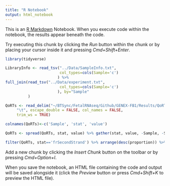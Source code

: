 ```yaml
---
title: "R Notebook"
output: html_notebook
---
```


This is an [R Markdown](http://rmarkdown.rstudio.com) Notebook. When you execute code within the notebook, the results appear beneath the code. 

Try executing this chunk by clicking the *Run* button within the chunk or by placing your cursor inside it and pressing *Cmd+Shift+Enter*. 

```r
library(tidyverse)

LibraryInfo <- read_tsv("../Data/SampleInfo.txt", 
                        col_types=cols(Sample='c')
                       ) %>%
full_join(read_tsv("../Data/experiment.txt", 
                        col_types=cols(Sample='c')
                       ), by="Sample"
          )

QoRTs <- read_delim("~/BTSync/FetalRNAseq/Github/GENEX-FB1/Results/QoRTs.txt", 
     "\t", escape_double = FALSE, col_names = FALSE, 
     trim_ws = TRUE)

colnames(QoRTs)<-c('Sample', 'stat', 'value')

QoRTs <- spread(QoRTs, stat, value) %>% gather(stat, value, -Sample, -STRANDEDNESS_MATCHES_INFERRED) %>% group_by(Sample) %>% mutate(proportion=value/sum(value)) %>% ungroup()

filter(QoRTs, stat=='frSecondStrand') %>% arrange(desc(proportion)) %>% mutate(SampleNum=row_number()) %>% dplyr::select(Sample, SampleNum) %>% full_join(QoRTs) %>% ggplot(aes(x=SampleNum, y=proportion, fill=stat, colour=factor(STRANDEDNESS_MATCHES_INFERRED)))+geom_histogram(stat='identity') + theme(legend.title=element_blank())
```

Add a new chunk by clicking the *Insert Chunk* button on the toolbar or by pressing *Cmd+Option+I*.

When you save the notebook, an HTML file containing the code and output will be saved alongside it (click the *Preview* button or press *Cmd+Shift+K* to preview the HTML file).
